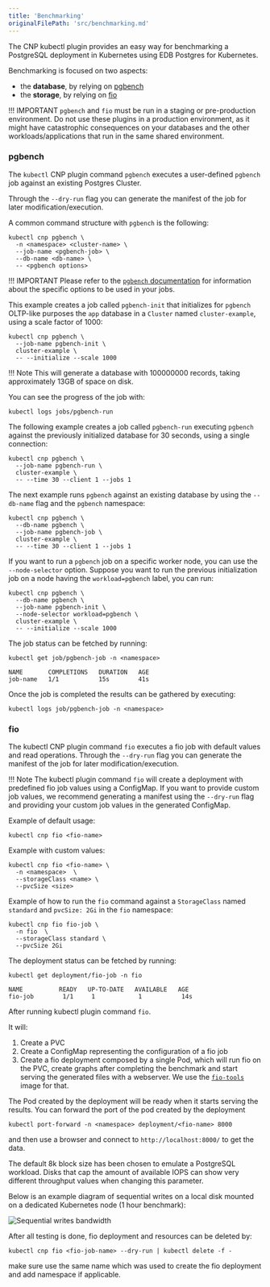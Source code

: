 ```yaml
---
title: 'Benchmarking'
originalFilePath: 'src/benchmarking.md'
---
```


The CNP kubectl plugin provides an easy way for benchmarking a PostgreSQL deployment in Kubernetes using EDB Postgres for Kubernetes.

Benchmarking is focused on two aspects:

-   the **database**, by relying on [pgbench](https://www.postgresql.org/docs/current/pgbench.html)
-   the **storage**, by relying on [fio](https://fio.readthedocs.io/en/latest/fio_doc.html)

!!! IMPORTANT
    `pgbench` and `fio` must be run in a staging or pre-production environment.
    Do not use these plugins in a production environment, as it might have
    catastrophic consequences on your databases and the other
    workloads/applications that run in the same shared environment.

### pgbench

The `kubectl` CNP plugin command `pgbench` executes a user-defined `pgbench` job
against an existing Postgres Cluster.

Through the `--dry-run` flag you can generate the manifest of the job for later
modification/execution.

A common command structure with `pgbench` is the following:

```shell
kubectl cnp pgbench \
  -n <namespace> <cluster-name> \
  --job-name <pgbench-job> \
  --db-name <db-name> \
  -- <pgbench options>
```

!!! IMPORTANT
    Please refer to the [`pgbench` documentation](https://www.postgresql.org/docs/current/pgbench.html)
    for information about the specific options to be used in your jobs.

This example creates a job called `pgbench-init` that initializes for `pgbench`
OLTP-like purposes the `app` database in a `Cluster` named `cluster-example`,
using a scale factor of 1000:

```shell
kubectl cnp pgbench \
  --job-name pgbench-init \
  cluster-example \
  -- --initialize --scale 1000
```

!!! Note
    This will generate a database with 100000000 records, taking approximately 13GB
    of space on disk.

You can see the progress of the job with:

```shell
kubectl logs jobs/pgbench-run
```

The following example creates a job called `pgbench-run` executing `pgbench`
against the previously initialized database for 30 seconds, using a single
connection:

```shell
kubectl cnp pgbench \
  --job-name pgbench-run \
  cluster-example \
  -- --time 30 --client 1 --jobs 1
```

The next example runs `pgbench` against an existing database by using the
`--db-name` flag and the `pgbench` namespace:

```shell
kubectl cnp pgbench \
  --db-name pgbench \
  --job-name pgbench-job \
  cluster-example \
  -- --time 30 --client 1 --jobs 1
```

If you want to run a `pgbench` job on a specific worker node, you can use
the `--node-selector` option. Suppose you want to run the previous
initialization job on a node having the `workload=pgbench` label, you can run:

```shell
kubectl cnp pgbench \
  --db-name pgbench \
  --job-name pgbench-init \
  --node-selector workload=pgbench \
  cluster-example \
  -- --initialize --scale 1000
```

The job status can be fetched by running:

```
kubectl get job/pgbench-job -n <namespace>

NAME       COMPLETIONS   DURATION   AGE
job-name   1/1           15s        41s
```

Once the job is completed the results can be gathered by executing:

```
kubectl logs job/pgbench-job -n <namespace>
```

### fio

The kubectl CNP plugin command `fio` executes a fio job with default values
and read operations.
Through the `--dry-run` flag you can generate the manifest of the job for later
modification/execution.

!!! Note
    The kubectl plugin command `fio` will create a deployment with predefined
    fio job values using a ConfigMap. If you want to provide custom job values, we
    recommend generating a manifest using the `--dry-run` flag and providing your
    custom job values in the generated ConfigMap.

Example of default usage:

```shell
kubectl cnp fio <fio-name>
```

Example with custom values:

```shell
kubectl cnp fio <fio-name> \
  -n <namespace>  \
  --storageClass <name> \
  --pvcSize <size>
```

Example of how to run the `fio` command against a `StorageClass` named
`standard` and `pvcSize: 2Gi` in the `fio` namespace:

```shell
kubectl cnp fio fio-job \
  -n fio  \
  --storageClass standard \
  --pvcSize 2Gi
```

The deployment status can be fetched by running:

```shell
kubectl get deployment/fio-job -n fio

NAME          READY   UP-TO-DATE   AVAILABLE   AGE
fio-job        1/1     1            1           14s

```

After running kubectl plugin command `fio`.

It will:

1.  Create a PVC
2.  Create a ConfigMap representing the configuration of a fio job
3.  Create a fio deployment composed by a single Pod, which will run fio on
    the PVC, create graphs after completing the benchmark and start serving the
    generated files with a webserver. We use the
    [`fio-tools`](https://github.com/wallnerryan/fio-tools`) image for that.

The Pod created by the deployment will be ready when it starts serving the
results. You can forward the port of the pod created by the deployment

```
kubectl port-forward -n <namespace> deployment/<fio-name> 8000
```

and then use a browser and connect to `http://localhost:8000/` to get the data.

The default 8k block size has been chosen to emulate a PostgreSQL workload.
Disks that cap the amount of available IOPS can show very different throughput
values when changing this parameter.

Below is an example diagram of sequential writes on a local disk
mounted on a dedicated Kubernetes node
(1 hour benchmark):

![Sequential writes bandwidth](images/write_bw.1-2Draw.png)

After all testing is done, fio deployment and resources can be deleted by:

```shell
kubectl cnp fio <fio-job-name> --dry-run | kubectl delete -f -
```

make sure use the same name which was used to create the fio deployment and add namespace if applicable.